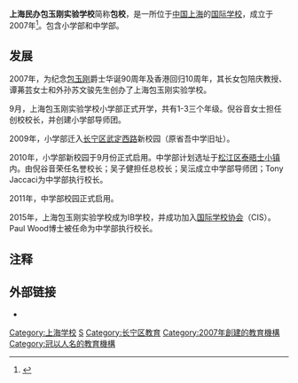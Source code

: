 {{Expand|time=2017-07-17T03:55:15+00:00}}
{{Refimprove|time=2017-07-17T03:55:15+00:00}}
{{Infobox School
| name        = 包玉刚实验学校
| other_name  = YK Pao School
| image       = 
| motto       = Educating Global Learners
| established = 2007年
| type        = 民办
| grades      = 
| principal   = 吴子健
| house       = 
| staff       = 
| students    = 小学部500+  中学部500+  
| colors      = 绿色
| magazine    = Pao Press
| address     = 小学部：长宁区武定西路1251弄20号；中学部：上海市松江区三新北路900弄1800号 
| tel         = 
| fax         = 
| mail        = 
| website     = http://www.ykpaoschool.cn/
}}

'''上海民办包玉刚实验学校'''简称'''包校'''，是一所位于[[中国|中国]][[上海|上海]]的[[国际学校|国际学校]]，成立于2007年<ref>{{Cite web|url=http://news.sina.com.cn/c/edu/2007-11-11/005412880332s.shtml|title=注重"愉悦教育" 沪包玉刚实验学校举行成立庆典_新闻中心_新浪网|accessdate=2018-09-30|work=news.sina.com.cn|archive-date=2019-09-04|archive-url=https://web.archive.org/web/20190904182528/http://news.sina.com.cn/c/edu/2007-11-11/005412880332s.shtml|dead-url=no}}</ref>。包含小学部和中学部。

== 发展 ==
{{Unreferenced section|time=2017-07-17T03:55:15+00:00}}

2007年，为纪念[[包玉刚|包玉刚]]爵士华诞90周年及香港回归10周年，其长女包陪庆教授、谭茀芸女士和外孙苏文骏先生创办了上海包玉刚实验学校。

9月，上海包玉刚实验学校小学部正式开学，共有1-3三个年级。倪谷音女士担任创校校长，并创建小学部导师团。

2009年，小学部迁入[[长宁区|长宁区]][[武定西路|武定西路]]新校园（原省吾中学旧址）。

2010年，小学部新校园于9月份正式启用。中学部计划选址于[[松江区|松江区]][[泰晤士小镇|泰晤士小镇]]内。由倪谷音荣任名誉校长；吴子健担任总校长；吴沄成立中学部导师团；Tony Jaccaci为中学部执行校长。

2011年，中学部校园正式启用。

2015年，上海包玉刚实验学校成为IB学校，并成功加入[[国际学校协会|国际学校协会]]（CIS）。Paul Wood博士被任命为中学部执行校长。

== 注释 ==

{{reflist}}

== 外部链接 ==
* {{official website|http://www.ykpaoschool.cn/}}

{{在上海的国际学校}}
{{coord|31.22647|N|121.42902|E|display=title}}
{{DEFAULTSORT:YKPao}}
[[Category:上海学校|Category:上海学校]]
[[Category:包玉刚|S]]
[[Category:长宁区教育|Category:长宁区教育]]
[[Category:2007年創建的教育機構|Category:2007年創建的教育機構]]
[[Category:冠以人名的教育機構|Category:冠以人名的教育機構]]